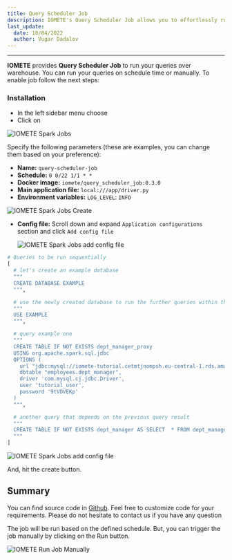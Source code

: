 ```yaml
---
title: Query Scheduler Job
description: IOMETE's Query Scheduler Job allows you to effortlessly run your warehouse queries on a schedule or manually.
last_update:
  date: 10/04/2022
  author: Vugar Dadalov
---
```



---

**IOMETE** provides **Query Scheduler Job** to run your queries over warehouse. You can run your queries on schedule time or manually. To enable job follow the next steps:

### Installation

- In the left sidebar menu choose <FlexButton label='Spark Jobs'><Cpu size={20} color='#858c9c' weight="duotone"/></FlexButton>
- Click on <FlexButton label='Create' primary><Plus size={16} /></FlexButton>

<Img src="/img/spark-job/job-lis-create.png" alt="IOMETE Spark Jobs" />

Specify the following parameters (these are examples, you can change them based on your preference):

- **Name:** `query-scheduler-job`
- **Schedule:** `0 0/22 1/1 * *`
- **Docker image:** `iomete/query_scheduler_job:0.3.0`
- **Main application file:** `local:///app/driver.py`
- **Environment variables:** `LOG_LEVEL`: `INFO`

<Img src="/img/spark-job/query-scheduler-job-deployment.png" alt="IOMETE Spark Jobs Create" />

- **Config file:**
  Scroll down and expand `Application configurations` section and click `Add config file`

  <Img src="/img/spark-job/spark-job-app-config.png" alt="IOMETE Spark Jobs add config file" />

```python
# Queries to be run sequentially
[
  # let's create an example database
  """
  CREATE DATABASE EXAMPLE
  """,

  # use the newly created database to run the further queries within this database
  """
  USE EXAMPLE
  """,

  # query example one
  """
  CREATE TABLE IF NOT EXISTS dept_manager_proxy
  USING org.apache.spark.sql.jdbc
  OPTIONS (
    url "jdbc:mysql://iomete-tutorial.cetmtjnompsh.eu-central-1.rds.amazonaws.com:3306/employees",
    dbtable "employees.dept_manager",
    driver 'com.mysql.cj.jdbc.Driver',
    user 'tutorial_user',
    password '9tVDVEKp'
  )
  """,

  # another query that depends on the previous query result
  """
  CREATE TABLE IF NOT EXISTS dept_manager AS SELECT  * FROM dept_manager_proxy
  """
]
```

<Img src="/img/spark-job/spark-job-app-config-fill.png" alt="IOMETE Spark Jobs add config file" maxWidth="600px" />

And, hit the create button.

## **Summary**

You can find source code in <a href="https://github.com/iomete/query-scheduler-job" target="blank">Github</a>. Feel free to customize code for your requirements. Please do not hesitate to contact us if you have any question

The job will be run based on the defined schedule. But, you can trigger the job manually by clicking on the Run button.

<Img src="/img/spark-job/spark-job-manual-run.png" alt="IOMETE Run Job Manually" />
